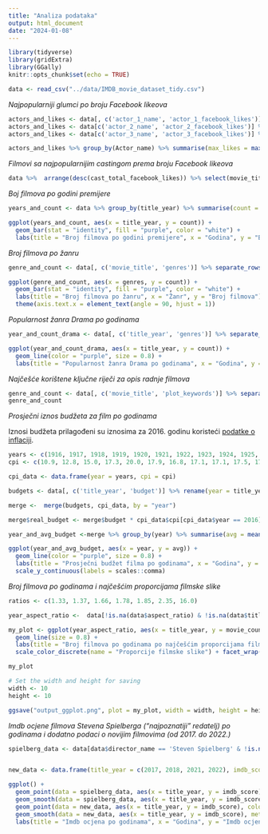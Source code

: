 ```yaml
---
title: "Analiza podataka"
output: html_document
date: "2024-01-08"
---
```


```r
library(tidyverse)
library(gridExtra)
library(GGally)
knitr::opts_chunk$set(echo = TRUE)
```

```r
data <- read_csv("../data/IMDB_movie_dataset_tidy.csv")
```

*Najpopularniji glumci po broju Facebook likeova*

```r
actors_and_likes <- data[, c('actor_1_name', 'actor_1_facebook_likes')]
actors_and_likes <- data[c('actor_2_name', 'actor_2_facebook_likes')] %>% rename(actor_1_name = actor_2_name) %>% rename(actor_1_facebook_likes = actor_2_facebook_likes) %>% rbind(actors_and_likes)
actors_and_likes <- data[c('actor_3_name', 'actor_3_facebook_likes')] %>% rename(actor_1_name = actor_3_name) %>% rename(actor_1_facebook_likes = actor_3_facebook_likes) %>% rbind(actors_and_likes) %>% rename(Actor_name = actor_1_name) %>% rename(likes = actor_1_facebook_likes) 

actors_and_likes %>% group_by(Actor_name) %>% summarise(max_likes = max(likes)) %>% arrange(desc(max_likes)) %>% head(5)

```

*Filmovi sa najpopularnijim castingom prema broju Facebook likeova*

```r
data %>%  arrange(desc(cast_total_facebook_likes)) %>% select(movie_title, title_year, imdb_score, cast_total_facebook_likes) %>% head(5)
```

*Boj filmova po godini premijere*

```r
years_and_count <- data %>% group_by(title_year) %>% summarise(count = n())

ggplot(years_and_count, aes(x = title_year, y = count)) +
  geom_bar(stat = "identity", fill = "purple", color = "white") +
  labs(title = "Broj filmova po godini premijere", x = "Godina", y = "Broj filmova")

```

*Broj filmova po žanru*

```r
genre_and_count <- data[, c('movie_title', 'genres')] %>% separate_rows(genres, sep = "\\|") %>% group_by(genres) %>% summarise(count = n())

ggplot(genre_and_count, aes(x = genres, y = count)) +
  geom_bar(stat = "identity", fill = "purple", color = "white") +
  labs(title = "Broj filmova po žanru", x = "Žanr", y = "Broj filmova") +
  theme(axis.text.x = element_text(angle = 90, hjust = 1))
```


*Popularnost žanra Drama po godinama*

```r
year_and_count_drama <- data[, c('title_year', 'genres')] %>% separate_rows(genres, sep = "\\|") %>% filter(genres == 'Drama') %>% group_by(title_year) %>% summarise(count = n())

ggplot(year_and_count_drama, aes(x = title_year, y = count)) +
  geom_line(color = "purple", size = 0.8) +
  labs(title = "Popularnost žanra Drama po godinama", x = "Godina", y = "Broj filmova")
```

*Najčešće korištene ključne riječi za opis radnje filmova*

```r
genre_and_count <- data[, c('movie_title', 'plot_keywords')] %>% separate_rows(plot_keywords, sep = "\\|") %>% group_by(plot_keywords) %>% rename(keyword = plot_keywords) %>% summarise(count = n()) %>% arrange(desc(count)) %>% filter(!is.na(keyword)) %>% slice_head(n = 20)
genre_and_count
```

*Prosječni iznos budžeta za film po godinama*

Iznosi budžeta prilagođeni su iznosima za 2016. godinu koristeći [podatke o inflaciji](https://www.minneapolisfed.org/about-us/monetary-policy/inflation-calculator/consumer-price-index-1913-).

```r
years <- c(1916, 1917, 1918, 1919, 1920, 1921, 1922, 1923, 1924, 1925, 1926, 1927, 1928, 1929, 1930, 1931, 1932, 1933, 1934, 1935, 1936, 1937, 1938, 1939, 1940, 1941, 1942, 1943, 1944, 1945, 1946, 1947, 1948, 1949, 1950, 1951, 1952, 1953, 1954, 1955, 1956, 1957, 1958, 1959, 1960, 1961, 1962, 1963, 1964, 1965, 1966, 1967, 1968, 1969, 1970, 1971, 1972, 1973, 1974, 1975, 1976, 1977, 1978, 1979, 1980, 1981, 1982, 1983, 1984, 1985, 1986, 1987, 1988, 1989, 1990, 1991, 1992, 1993, 1994, 1995, 1996, 1997, 1998, 1999, 2000, 2001, 2002, 2003, 2004, 2005, 2006, 2007, 2008, 2009, 2010, 2011, 2012, 2013, 2014, 2015, 2016)
cpi <- c(10.9, 12.8, 15.0, 17.3, 20.0, 17.9, 16.8, 17.1, 17.1, 17.5, 17.7, 17.4, 17.2, 17.2, 16.7, 15.2, 13.6, 12.9, 13.4, 13.7, 13.9, 14.4, 14.1, 13.9, 14.0, 14.7, 16.3, 17.3, 17.6, 18.0, 19.5, 22.3, 24.0, 23.8, 24.1, 26.0, 26.6, 26.8, 26.9, 26.8, 27.2, 28.1, 28.9, 29.2, 29.6, 29.9, 30.3, 30.6, 31.0, 31.5, 32.5, 33.4, 34.8, 36.7, 38.8, 40.5, 41.8, 44.4, 49.3, 53.8, 56.9, 60.6, 65.2, 72.6, 82.4, 90.9, 96.5, 99.6, 103.9, 107.6, 109.6, 113.6, 118.3, 124.0, 130.7, 136.2, 140.3, 144.5, 148.2, 152.4, 156.9, 160.5, 163.0, 166.6, 172.2, 177.1, 179.9, 184.0, 188.9, 195.3, 201.6, 207.3, 215.3, 214.5, 218.1, 224.9, 229.6, 233.0, 236.7, 237.0, 240.0)

cpi_data <- data.frame(year = years, cpi = cpi)

budgets <- data[, c('title_year', 'budget')] %>% rename(year = title_year) %>% filter(!is.na(budget))

merge <-  merge(budgets, cpi_data, by = "year")

merge$real_budget <- merge$budget * cpi_data$cpi[cpi_data$year == 2016] / merge$cpi

year_and_avg_budget <-merge %>% group_by(year) %>% summarise(avg = mean(real_budget))

ggplot(year_and_avg_budget, aes(x = year, y = avg)) +
  geom_line(color = "purple", size = 0.8) +
  labs(title = "Prosječni budžet filma po godinama", x = "Godina", y = "Prosječni budžet") +
  scale_y_continuous(labels = scales::comma)

```

*Broj filmova po godinama i najčešćim proporcijama filmske slike*

```r

ratios <- c(1.33, 1.37, 1.66, 1.78, 1.85, 2.35, 16.0)

year_aspect_ratio <-  data[!is.na(data$aspect_ratio) & !is.na(data$title_year), c('movie_title', 'title_year', 'aspect_ratio')] %>% filter(aspect_ratio %in% ratios) %>% group_by(aspect_ratio, title_year) %>% summarise(movie_count = n())

my_plot <- ggplot(year_aspect_ratio, aes(x = title_year, y = movie_count, color = as.factor(aspect_ratio))) +
  geom_line(size = 0.8) +
  labs(title = "Broj filmova po godinama po najčešćim proporcijama filmske slike", x = 'Godina', y = "Broj filmova") +
  scale_color_discrete(name = "Proporcije filmske slike") + facet_wrap(~aspect_ratio, scales = "free_y", ncol = 2)

my_plot

# Set the width and height for saving
width <- 10
height <- 10

ggsave("output_ggplot.png", plot = my_plot, width = width, height = height)
```


*Imdb ocjene filmova Stevena Spielberga ("najpoznatiji" redatelj) po godinama i dodatno podaci o novijim filmovima (od 2017. do 2022.)*

```r
spielberg_data <- data[data$director_name == 'Steven Spielberg' & !is.na(data$director_name), c('imdb_score', 'title_year')] 


new_data <- data.frame(title_year = c(2017, 2018, 2021, 2022), imdb_score = c(7.2, 7.4, 7.1, 7.5))

ggplot() +
  geom_point(data = spielberg_data, aes(x = title_year, y = imdb_score), color = 'purple') +
  geom_smooth(data = spielberg_data, aes(x = title_year, y = imdb_score), method = 'loess', linetype = 4, color = "purple", se = FALSE, size = 0.8) +
  geom_point(data = new_data, aes(x = title_year, y = imdb_score), color = 'pink') +
  geom_smooth(data = new_data, aes(x = title_year, y = imdb_score), method = 'lm', linetype = 2, color = "pink", se = FALSE, size = 0.8) +
  labs(title = "Imdb ocjena po godinama", x = "Godina", y = "Imdb ocjena")
```


